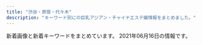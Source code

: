 ```yaml
---
title: "渋谷・原宿・代々木"
description: "キーワード別にの巨乳アジアン・チャイナエステ嬢情報をまとめました。"
---
```


新着画像と新着キーワードをまとめています。
2021年06月16日の情報です。

<DmmAffiliateIns />
<KeywordTable
  shops={
    [
    {
        "keywords": {},
        "img_links": [
            "http://www.e-god.work/images/staff_t.jpg",
            "http://www.e-god.work/images/mobile.jpg",
            "http://www.e-god.work/images/int2.jpg",
            "http://www.e-god.work/images/ais.jpg",
            "http://www.e-god.work/images/head.jpg",
            "http://www.e-god.work/images/info.jpg",
            "http://www.e-god.work/img/koko2.jpg",
            "http://www.e-god.work/images/4.jpg",
            "http://www.e-god.work/images/interior_t.jpg",
            "http://www.e-god.work/img/zb.jpg",
            "http://www.e-god.work/images/sys1.jpg",
            "http://www.e-god.work/images/tel.jpg",
            "http://www.e-god.work/img/eri1.jpg",
            "http://www.e-god.work/images/2.jpg",
            "http://www.e-god.work/images/line.png",
            "http://www.e-god.work/img/koko1.jpg",
            "http://www.e-god.work/images/1.jpg",
            "http://www.e-god.work/images/sys2.jpg",
            "http://www.e-god.work/images/int1.jpg",
            "http://www.e-god.work/img/yuki1.jpg",
            "http://www.e-god.work/images/news.jpg"
        ],
        "name": "\u30b9\u30ef\u30f3",
        "url": "http://www.e-god.work/",
        "station": "JR\u6e0b\u8c37\u99c5\u30cf\u30c1\u516c\u53e3"
    },
    {
        "img_links": [
            "http://angel.est.cm/photos/sites/23/2016/08/staff2.jpg",
            "http://angel.est.cm/photos/sites/23/2019/05/2019051010094797.jpg",
            "http://angel.est.cm/img/footer.png",
            "http://angel.est.cm/photos/sites/23/2019/11/2019110102361631.jpg",
            "http://angel.est.cm/photos/sites/23/2018/10/2018100318475591.jpg",
            "http://angel.est.cm/img/top.png",
            "http://angel.est.cm/photos/sites/23/2019/05/2019051010094759.jpg",
            "http://angel.est.cm/photos/sites/23/2019/05/2019051010094757.jpg",
            "http://angel.est.cm/photos/sites/23/2019/05/2019051010094748.jpg"
        ],
        "name": "Angel",
        "url": "http://angel.est.cm/",
        "station": "JR\u6e0b\u8c37\u99c5\u5bae\u76ca\u5742\u53e3",
        "keywords": {
            "87": 4,
            "C": 2,
            "D": 5,
            "86": 5,
            "88": 2,
            "E": 4
        }
    },
    {
        "station": "JR\u4ee3\u3005\u6728\u99c5",
        "url": "http://www.kaede-es.club/",
        "keywords": {},
        "img_links": [
            "http://www.kaede-es.club/images/staff/miki.jpg",
            "http://www.kaede-es.club/images/shop/DSC_0086-300x199.jpg",
            "http://www.kaede-es.club/images/nav/nav-sys.jpg",
            "http://www.kaede-es.club/psd/off2-1.jpg",
            "http://www.kaede-es.club/images/nav/nav-staff.jpg",
            "http://www.kaede-es.club/images/index-tiba_02.jpg",
            "http://www.kaede-es.club/images/staff/2/hana.jpg",
            "http://www.kaede-es.club/images/t-off-ico.jpg",
            "http://www.kaede-es.club/images/shop/DSC_0998-199x300.jpg",
            "http://www.kaede-es.club/images/index-tiba_09.jpg",
            "http://www.kaede-es.club/images/staff/2/riri.jpg",
            "http://www.kaede-es.club/images/staff/neinei2.jpg",
            "http://www.kaede-es.club/images/nav/nav-job.jpg",
            "http://www.kaede-es.club/images/staff/2/7.jpg",
            "http://www.kaede-es.club/images/index-tiba_13.jpg",
            "http://www.kaede-es.club/images/staff/6.jpg",
            "http://www.kaede-es.club/images/shop/DSC_0087-221x300.jpg",
            "http://www.kaede-es.club/images/index-tiba_10.jpg",
            "http://www.kaede-es.club/images/staff/4/yuyu2.jpg",
            "http://www.kaede-es.club/images/index-tiba_04.jpg",
            "http://www.kaede-es.club/psd/off32.jpg",
            "http://www.kaede-es.club/css/2.jpeg",
            "http://www.kaede-es.club/images/staff/4/sati.jpg",
            "http://www.kaede-es.club/images/staff/2/momo.jpg",
            "http://www.kaede-es.club/images/staff/mimi.jpg"
        ],
        "name": "\u6953"
    },
    {
        "station": "JR\u6e0b\u8c37\u99c5\u30cf\u30c1\u516c\u53e3",
        "keywords": {
            "E": 6,
            "C": 57,
            "86": 13,
            "84": 55,
            "87": 13,
            "D": 14
        },
        "url": "http://www.ogon.work/",
        "name": "\u9ec4\u91d1\u6d77\u5cb8",
        "img_links": [
            "http://www.ogon.work/img/s/s_qa.png",
            "http://www.ogon.work/staff/aya1.jpg",
            "http://www.ogon.work/staff/momo1.jpg",
            "http://www.ogon.work/staff/aya2.jpg",
            "http://www.ogon.work/staff/ai2.jpg",
            "http://www.ogon.work/staff/ai1.jpg",
            "http://www.ogon.work/img/bana03.jpg",
            "http://www.ogon.work/staff/ayumi3.jpg",
            "http://www.ogon.work/img/interior.jpg",
            "http://www.ogon.work/img/bana02.jpg",
            "http://www.ogon.work/staff/ai3.jpg",
            "http://www.ogon.work/staff/ayumi2.jpg",
            "http://www.ogon.work/staff/hana1.jpg",
            "http://www.ogon.work/staff/ayumi1.jpg",
            "http://www.ogon.work/img/contentsbottom.png",
            "http://www.ogon.work/staff/yuki1.jpg",
            "http://www.ogon.work/img/icon/new.jpg",
            "http://www.ogon.work/staff/aya3.jpg",
            "http://www.ogon.work/staff/yuki2.jpg"
        ]
    },
    {
        "img_links": [
            "http://awaawa-fairy.work/sp/img/info.jpg",
            "http://awaawa-fairy.work/sp/img/sys.jpg",
            "http://awaawa-fairy.work/sp/img/t-t.jpg",
            "http://awaawa-fairy.work/img/sta29.png",
            "http://awaawa-fairy.work/img/st28.png",
            "http://awaawa-fairy.work/img/bottom.png",
            "http://awaawa-fairy.work/sp/img/tit.jpg",
            "http://awaawa-fairy.work/sp/img/sta18.png",
            "http://awaawa-fairy.work/sp/img/line.jpg",
            "http://awaawa-fairy.work/img/mo.png",
            "http://awaawa-fairy.work/img/nos.png",
            "http://awaawa-fairy.work/img/sta22.png",
            "http://awaawa-fairy.work/sp/img/sta17.png",
            "http://awaawa-fairy.work/img/sta28.png",
            "http://awaawa-fairy.work/img/st22.png",
            "http://awaawa-fairy.work/sp/img/time.jpg",
            "http://awaawa-fairy.work/img/sta18.png",
            "http://awaawa-fairy.work/sp/img/pic.jpg",
            "http://awaawa-fairy.work/img/st26.png",
            "http://awaawa-fairy.work/sp/img/pc.jpg",
            "http://awaawa-fairy.work/sp/img/tel.jpg",
            "http://awaawa-fairy.work/img/st18.png",
            "http://awaawa-fairy.work/sp/img/p-18.png",
            "http://awaawa-fairy.work/sp/img/p-28.png",
            "http://awaawa-fairy.work/img/st27.png",
            "http://awaawa-fairy.work/sp/img/sta27.png",
            "http://awaawa-fairy.work/img/st17.png",
            "http://awaawa-fairy.work/img/st018.png",
            "http://awaawa-fairy.work/img/sta27.png",
            "http://awaawa-fairy.work/sp/img/sta26.png",
            "http://awaawa-fairy.work/sp/img/sta28.png",
            "http://awaawa-fairy.work/img/sta15.png",
            "http://awaawa-fairy.work/sp/img/p-22.png",
            "http://awaawa-fairy.work/sp/img/t-a.jpg",
            "http://awaawa-fairy.work/sp/img/mv.jpg",
            "http://awaawa-fairy.work/sp/img/add.jpg",
            "http://awaawa-fairy.work/img/sta17.png",
            "http://awaawa-fairy.work/sp/img/t-s.jpg",
            "http://awaawa-fairy.work/img/st29.png",
            "http://awaawa-fairy.work/img/st15.png",
            "http://awaawa-fairy.work/sp/img/t-o.jpg",
            "http://awaawa-fairy.work/sp/img/sta29.png",
            "http://awaawa-fairy.work/sp/img/botton.jpg",
            "http://awaawa-fairy.work/sp/img/sta15.png",
            "http://awaawa-fairy.work/sp/img/sta22.png",
            "http://awaawa-fairy.work/img/st017.png",
            "http://awaawa-fairy.work/img/st4.png",
            "http://awaawa-fairy.work/img/sta26.png",
            "http://awaawa-fairy.work/sp/img/t-r.jpg",
            "http://awaawa-fairy.work/img/head.png"
        ],
        "url": "http://awaawa-fairy.work/",
        "station": "JR\u6e0b\u8c37\u99c5\u897f\u53e3",
        "keywords": {
            "88": 5,
            "C": 17,
            "86": 3,
            "87": 5,
            "F": 1,
            "E": 2,
            "D": 4,
            "85": 4
        },
        "name": "\u6ce1\u6ce1\u30d5\u30a7\u30a2\u30ea\u30fc"
    },
    {
        "keywords": {
            "86": 11,
            "C": 14,
            "87": 6,
            "83": 4,
            "85": 3,
            "D": 20
        },
        "url": "http://kokoronosato.tyo.cm/",
        "name": "\u68ee\u306e\u9999",
        "station": "JR\u6e0b\u8c37\u99c5\u6771\u53e3",
        "img_links": [
            "http://kokoronosato.tyo.cm/photos/sites/15/2020/08/2020082205444313.jpg",
            "http://kokoronosato.tyo.cm/images/room1.jpg",
            "http://menlog.net/link/menlog8831.jpg",
            "http://kokoronosato.tyo.cm/link/esthelove88-31.jpg",
            "http://kokoronosato.tyo.cm/photos/sites/15/2020/08/2020082203135850.jpg",
            "http://kokoronosato.tyo.cm/images/themes/pink/no1.png",
            "http://kokoronosato.tyo.cm/images/themes/pink/s_ranking.png",
            "http://kokoronosato.tyo.cm/images/themes/pink/no2.png",
            "http://kokoronosato.tyo.cm/link/8831.jpg",
            "http://kokoronosato.tyo.cm/images/room3.jpg",
            "http://kokoronosato.tyo.cm/images/themes/pink/s_link.png",
            "http://kokoronosato.tyo.cm/images/themes/pink/s_news.png",
            "http://kokoronosato.tyo.cm/images/themes/pink/r3.jpg",
            "http://kokoronosato.tyo.cm/images/themes/pink/mobile.jpg",
            "http://kokoronosato.tyo.cm/link/e0016.jpg",
            "http://kokoronosato.tyo.cm/photos/sites/15/2019/07/2019072809470568.jpg",
            "http://kokoronosato.tyo.cm/images/themes/pink/s_newface.png",
            "http://kokoronosato.tyo.cm/images/room2.jpg",
            "http://kokoronosato.tyo.cm/images/themes/pink/line.png",
            "http://kokoronosato.tyo.cm/link/walker88.jpg",
            "http://kokoronosato.tyo.cm/photos/sites/15/2019/07/2019072809465934.jpg",
            "http://kokoronosato.tyo.cm/images/themes/pink/s_pickup.png",
            "http://kokoronosato.tyo.cm/link/88x31b.jpg",
            "http://kokoronosato.tyo.cm/link/massage-de_88_31.jpg",
            "http://kokoronosato.tyo.cm/photos/sites/15/2019/07/2019072809450776.jpg",
            "http://kokoronosato.tyo.cm/photos/sites/15/2020/08/2020082205444661.jpg",
            "http://kokoronosato.tyo.cm/photos/sites/15/2020/08/2020082205443766.jpg",
            "http://kokoronosato.tyo.cm/photos/sites/15/2020/08/2020082203150030.jpg",
            "http://kokoronosato.tyo.cm/images/themes/pink/s_staff.png",
            "http://kokoronosato.tyo.cm/images/room4.jpg"
        ]
    },
    {
        "img_links": [
            "http://www.aixin.co.jp/images/staff/mika2/2.png",
            "http://www.aixin.co.jp/images/staff/ruru2/ruru2.jpg",
            "http://www.aixin.co.jp/images/staff/ruri2/ruri2.png",
            "http://www.aixin.co.jp/images/staff/mimi2/mimi2.png",
            "http://www.aixin.co.jp/images/costume/6.png",
            "http://www.aixin.co.jp/images/costume/4.png",
            "http://www.aixin.co.jp/images/staff/chiemi/chiemi.jpg",
            "http://www.aixin.co.jp/images/staff/haruka2/haruka2.png",
            "http://www.aixin.co.jp/images/staff/eri/eri.png",
            "http://www.aixin.co.jp/images/costume/3.png",
            "http://www.aixin.co.jp/images/staff/koko/koko.png",
            "http://www.aixin.co.jp/images/staff/ayaka/1.jpg",
            "http://www.aixin.co.jp/images/staff/miya2/miya2.jpg",
            "http://www.aixin.co.jp/images/staff/aki/aki.png",
            "http://www.aixin.co.jp/images/wanted/wanted.png",
            "http://www.aixin.co.jp/images/staff/akane/akane.png",
            "http://www.aixin.co.jp/images/price/aroma.jpg",
            "http://www.aixin.co.jp/images/costume/2.png",
            "http://www.aixin.co.jp/images/staff/miharu/miharu.png",
            "http://www.aixin.co.jp/images/staff/mina/2.jpg",
            "http://www.aixin.co.jp/images/top_pic/top2.jpg",
            "http://www.aixin.co.jp/images/staff/sara/sara.jpg",
            "http://www.aixin.co.jp/images/staff/ayaka/ayaka.jpg",
            "http://www.aixin.co.jp/images/costume/7.png",
            "http://www.aixin.co.jp/images/staff/mika2/1.png",
            "http://www.aixin.co.jp/images/staff/sara/1.jpg",
            "http://www.aixin.co.jp/images/staff/mirai/mirai.png",
            "http://www.aixin.co.jp/images/staff/ruru2/2.jpg",
            "http://www.aixin.co.jp/images/map/google.png",
            "http://www.aixin.co.jp/images/price/hirou.jpg",
            "http://www.aixin.co.jp/images/costume/1.png",
            "http://www.aixin.co.jp/images/staff/jyujyu/jyujyu.jpg",
            "http://www.aixin.co.jp/images/staff/mika2/mika2.png",
            "http://www.aixin.co.jp/images/staff/rara/rara.png",
            "http://www.aixin.co.jp/images/top/top.jpg",
            "http://www.aixin.co.jp/images/staff/yuzu/yuzu.jpg",
            "http://www.aixin.co.jp/images/price/long.jpg",
            "http://www.aixin.co.jp/images/staff/jyujyu/1.jpg",
            "http://www.aixin.co.jp/images/staff/miki/miki.jpg",
            "http://www.aixin.co.jp/images/staff/yui2/yui2.png",
            "http://www.aixin.co.jp/images/price/tokusen.jpg",
            "http://www.aixin.co.jp/images/staff/chiemi/1.jpg",
            "http://www.aixin.co.jp/images/staff/ran/ran.png"
        ],
        "name": "\u30a2\u30a4\u30b7\u30f3",
        "station": "JR\u6e0b\u8c37\u99c5",
        "url": "http://www.aixin.co.jp/",
        "keywords": {}
    }
]
}
/>
<DmmAffiliateScript />
